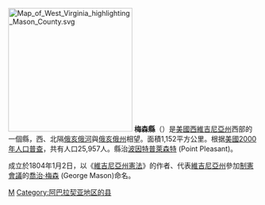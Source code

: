 {{noteTA
|T=zh-hans:梅森县 (西弗吉尼亚州);zh-hk:梅森縣 (西維珍尼亞州);zh-tw:梅森郡 (西維吉尼亞州);
}}

{{Otheruses|梅森縣|subject=美國西維吉尼亞州的一個縣|other=同名的縣}}
[[File:Map_of_West_Virginia_highlighting_Mason_County.svg|250px]]
'''梅森縣'''（{{lang-en|Mason County}}）是[[美國|美國]][[西維吉尼亞州|西維吉尼亞州]]西部的一個縣，西、北隔[[俄亥俄河|俄亥俄河]]與[[俄亥俄州|俄亥俄州]]相望。面積1,152平方公里。根据[[美國2000年人口普查|美國2000年人口普查]]，共有人口25,957人。縣治[[波因特普萊森特_(密蘇里州)|波因特普萊森特]] (Point Pleasant)。

成立於1804年1月2日，以《[[維吉尼亞州憲法|維吉尼亞州憲法]]》的作者、代表[[維吉尼亞州|維吉尼亞州]]參加[[制憲會議|制憲會議]]的[[喬治·梅森|喬治·梅森]] (George Mason)命名。

[[Category:西弗吉尼亚州行政区划|M]]
[[Category:阿巴拉契亚地区的县|Category:阿巴拉契亚地区的县]]


{{WestVirginia-stub}}